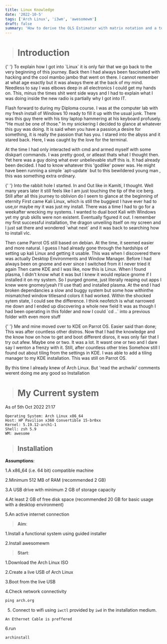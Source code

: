 ```yaml
---
title: Linux Knowledge
date: '2022-10-5'
tags: ['Arch Linux', 'i3wm', 'awesomewm']
draft: false
summary: 'How to derive the OLS Estimator with matrix notation and a tour of math typesetting using markdown with the help of KaTeX.'
---
```


> # Introduction

<p>
  {' '}
  To explain how I got into `Linux` it is only fair that we go back to the very beginning of this journey.
  Back then I had always been fascinated with hacking and the cool mambo jambo that went on there. I
  cannot remember at what age exactly but it was always there at the back of my mind. Needless to say
  I was elbows deep in all electronics I could get my hands on. This, minus the times shit went side
  ways and I had to explain what I was doing inside the new radio is partially why I got into IT.
</p>
<p>
  Flash forward to during my Diploma course. I was at the computer lab with my fresh install of
  Windows 10 ready to fill it up with the usual junk. There was this guy there with his tiny laptop
  hammering at his keyboard profusely. "He must be one of those." In my snickering I decided to
  glance at whatever this guy was doing. It is said when you have a passion,a desire for something,
  it is really the passion that has you. I stared into the abyss and it stared back. Here, I was
  caught by the love for the terminal.
</p>
<p>
  At the time I had only interacted with cmd and armed myself with some diskpart commands. I was
  pretty good, or atleast thats what I thought then. Yet here was a guy doing what ever unbelievable
  stuff this is. It had already been decided. I had to know whatever this 'godlike' power was. He
  might have been running a simple `apt-update` but to this bewildered young man , this was
  something extra ordinary.
</p>
<p>
  {' '}
  Into the rabbit hole I started. In and Out like in Kamiti, I thought. Well many years later it still
  feels like I am just touching the tip of the ice berg. Still after all this journey to oblivion do
  I seem to glance at the beginning of eternity First came Kali Linux, which is still the buggiest I
  have ever had to use,or maybe my it was just my install. There was a time I had to go for a weekafter
  wrecking my systems. I wanted to dual boot Kali with Windows yet my grub skills were non existent.
  Eventually figured it out. I remember my first successful installation, the dragon unveiling itself
  on my screen and I just sat there and wondered `what next` and it was back to searching how to install
  vlc.
</p>
<p>
  Then came Parrot OS still based on debian. At the time, it seemed easier and more natural. I guess
  I had already gone through the hardships of setting up kali Linux and getting it usable. This was
  when I discovered there was actually Desktop Environments and Window Manager. Before I had always
  been on gnome and ever since I switched from it I never tried it again Then came KDE and I was
  like, now this is Linux. When I found plasma, I didn't know what it was but I knew it would
  replace gnome if I installed it on my system. So I purged gnome, just literally reaping out apps I
  knew were gnomey(yeah I'll use that) and installed plasma. At the end I had broken dependancies a
  slow and buggy system but some how withinthe mismatched window titlesand colors it had worked.
  Within the shocked sytem state, I could see the difference. I think neofetch is what narrowed me
  down and I ended up discovering a whole new field It was as though I had been operating in this
  folder and now I could `cd ..` into a previous folder with even more stuff
</p>
<p>
  {' '}
  Me and mine moved over to KDE on Parrot OS. Easier said than done; This was after countless other distros.
  Now that I had the knowledge and the know how on how to get and boot different disros, it was only
  fair that I try out afew. Maybe one or two. It was a lot. It wasnt one or two and I dare say I wenton
  a frenzy with it. Still, after countless other tries Somehow still I found out about tiling from the
  settings in KDE. I was able to add a tiling manager to my KDE installation. This was still on Parrot
  OS.
</p>
By this time I already knew of Arch Linux. But 'read the archwiki' comments werent doing me any good
so Installation

> # My Current system

As of 5th Oct 2022 21:17

```
Operating System: Arch Linux x86_64
Host: HP Pavilion x360 Convertible 15-br0xx
Kernel: 5.19.12-arch1-1
Shell: zsh 5.9
WM: awesome
```

> ## Installation

**Assumptions**:

1.A x86_64 (i.e. 64 bit) compatible machine

2.Minimum 512 MB of RAM (recommended 2 GB)

3.A USB drive with minimum 2 GB of storage capacity

4.At least 2 GB of free disk space (recommended 20 GB for basic usage with a desktop environment)

5.An active internet connection

> **Aim**:

1.Install a functional system using guided installer

2.Install awesomewm

> **Start**:

1.Download the Arch Linux ISO

2.Create a live USB of Arch Linux

3.Boot from the live USB

4.Check network connectivity

```tex
ping arch.org
```

5. Connect to wifi using `iwctl` provided by `iwd` in the installation medium.

```
An Ethernet Cable is preffered
```

6.run

```
archinstall
```
